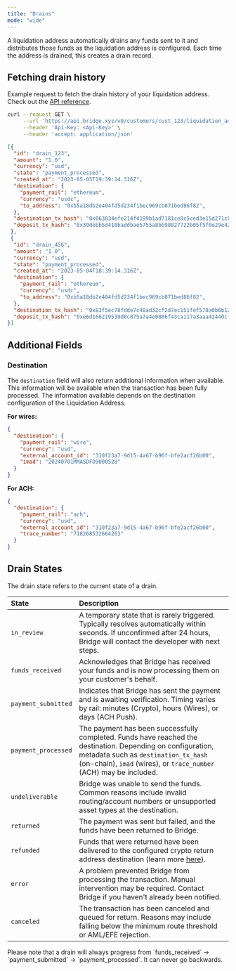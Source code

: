 ```yaml
---
title: "Drains"
mode: "wide"
---
```


A liquidation address automatically drains any funds sent to it and distributes those funds as the liquidation address is configured. Each time the address is drained, this creates a drain record.

## Fetching drain history

Example request to fetch the drain history of your liquidation address. Check out the [API reference](/api-reference/liquidation-addresses/get-drain-history-of-a-liquidation-address).

```bash Request
curl --request GET \
     --url 'https://api.bridge.xyz/v0/customers/cust_123/liquidation_addresses/addr_123/drains' \
     --header 'Api-Key: <Api-Key>' \
     --header 'accept: application/json'
```

```json Response
[{  
  "id": "drain_123",  
  "amount": "1.0",  
  "currency": "usd",  
  "state": "payment_processed",  
  "created_at": "2023-05-05T19:39:14.316Z",
  "destination": {
    "payment_rail": "ethereum",
    "currency": "usdc",
    "to_address": "0xb5a18db2e404fd5d234f1bec969cb071bed86f82",
  },
  "destination_tx_hash": "0x063834efe214f4199b1ad7181ce8c5ced3e15d271c8e866da7c89e86ee629cfb",
  "deposit_tx_hash": "0x39debb5d410baddbae5755a8bb98827722b05f5f0e29e428239bf30fc7af2891"
 },  
 {  
  "id": "drain_456",  
  "amount": "1.0",  
  "currency": "usd",  
  "state": "payment_processed",  
  "created_at": "2023-05-04T18:39:14.316Z",
  "destination": {
    "payment_rail": "ethereum",
    "currency": "usdc",
    "to_address": "0xb5a18db2e404fd5d234f1bec969cb071bed86f82",
  },
  "destination_tx_hash": "0x83f5ec78fdde7c48ad32cf2d7ec151fef578a0b6b123e37211a438521b234628",
  "deposit_tx_hash": "0xe6d166219539d0c875a7a4e0806f43ca117a3aaa42440cf875b6e3398fb09060"
}]
```

## **Additional Fields**

### **Destination**

The `destination` field will also return additional information when available. This information will be available when the transaction has been fully processed. The information available depends on the destination configuration of the Liquidation Address.

**For wires:**

```json
{
  "destination": {
    "payment_rail": "wire",
    "currency": "usd",
    "external_account_id": "310f23a7-9d15-4a67-b96f-bfe2acf26b00",
    "imad": "20240701MMASDFO9000528"
  }
}
```

**For ACH:**

```json
{
  "destination": {
    "payment_rail": "ach",
    "currency": "usd",
    "external_account_id": "310f23a7-9d15-4a67-b96f-bfe2acf26b00",
    "trace_number": "718268532664263"
  }
}
```

## **Drain States**

The drain state refers to the current state of a drain.

| **State**           | **Description**                                                                                                                                                                                                          |
| :------------------ | :----------------------------------------------------------------------------------------------------------------------------------------------------------------------------------------------------------------------- |
| `in_review`         | A temporary state that is rarely triggered. Typically resolves automatically within seconds. If unconfirmed after 24 hours, Bridge will contact the developer with next steps.                                           |
| `funds_received`    | Acknowledges that Bridge has received your funds and is now processing them on your customer's behalf.                                                                                                                   |
| `payment_submitted` | Indicates that Bridge has sent the payment and is awaiting verification. Timing varies by rail: minutes (Crypto), hours (Wires), or days (ACH Push).                                                                     |
| `payment_processed` | The payment has been successfully completed. Funds have reached the destination. Depending on configuration, metadata such as `destination_tx_hash` (on-chain), `imad` (wires), or `trace_number` (ACH) may be included. |
| `undeliverable`     | Bridge was unable to send the funds. Common reasons include invalid routing/account numbers or unsupported asset types at the destination.                                                                               |
| `returned`          | The payment was sent but failed, and the funds have been returned to Bridge.                                                                                                                                             |
| `refunded`          | Funds that were returned have been delivered to the configured crypto return address destination (learn more [here](/platform/orchestration/more/returns#returning-crypto-deposits)).                                                              |
| `error`             | A problem prevented Bridge from processing the transaction. Manual intervention may be required. Contact Bridge if you haven't already been notified.                                                                    |
| `canceled`          | The transaction has been canceled and queued for return. Reasons may include falling below the minimum route threshold or AML/EFE rejection.                                                                             |

<Note>
  Please note that a drain will always progress from `funds_received` → `payment_submitted` → `payment_processed`. It can never go backwards.
</Note>